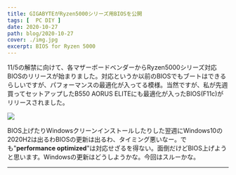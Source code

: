 ```yaml
---
title: GIGABYTEがRyzen5000シリーズ用BIOSを公開
tags: [  PC DIY ]
date: 2020-10-27
path: blog/2020-10-27
cover: ./img.jpg
excerpt: BIOS for Ryzen 5000
---
```


11/5の解禁に向けて、各マザーボードベンダーからRyzen5000シリーズ対応BIOSのリリースが始まりました。対応というか以前のBIOSでもブートはできるらしいですが、パフォーマンスの最適化が入ってる模様。当然ですが、私が先週買ってセットアップしたB550 AORUS ELITEにも最適化が入ったBIOS(F11c)がリリースされました。

![](./img1.png)

BIOS上げたりWindowsクリーンインストールしたりした翌週にWindows10の2020H2は出るわBIOSの更新は出るわ、タイミング悪いなー。でも"**performance optimized**"は対応せざるを得ない。面倒だけどBIOS上げようと思います。Windowsの更新はどうしようかな。今回はスルーかな。

---